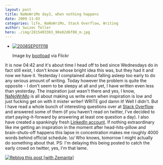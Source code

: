 ```yaml
---
layout: post
title: NaNoWriMo day3, when nothing happens
date: 2009-11-03
categories: life, NaNoWriMo, Stack Overflow, Writing
author: Swizec Teller
hero: ./img/2815403363_90e82d6f88_m.jpg
---
```


-   [![2008SEP011118](./img/2815403363_90e82d6f88_m.jpg "2008SEP011118")](http://www.flickr.com/photos/27164277@N00/2815403363)

    Image by [bootload](http://www.flickr.com/photos/27164277@N00/2815403363) via Flickr

It is now 04:42 and it's about time I head off to bed since Wednesdays do in fact still exist, I don't know whose bright idea this was, but they had it and now we have it. Yesterday I complained about falling asleep too early to do any serious amount of writing. Today however the problem is quite the opposite - I don't seem to be sleepy at all and yet, I have written even less than yesterday. The inspiration just wasn't there and yes, I know, [NaNoWriMo](http://www.nanowrimo.org/ "NaNoWriMo") is all about making us write even when inspiration is low and just fucking get on with it mister writer! WRITE god damn it! Well I didn't. But I have read a whole bunch of interesting questions over at [Stack Overflow](http://www.stackoverflow.com/ "Stack Overflow") and answered some of them (if you haven't read on twitter, I've decided to start paying-it-forward by answering at least one question a day). I also have created a spankingly fresh [LinkedIn account](http://www.linkedin.com/in/swizec). If nothing extraordinary like me getting an inspiration in the moment after head-hits-pillow and brain-shuts-off happens this lapse in concentration makes me roughly 4000 words behind official schedule. \\o/ Who knows, tomorrow I might actually do something about that. PS: I'm delaying this being posted to catch the early crowd on twitter, yes, I'm that lame.

[![Reblog this post \[with Zemanta\]](http://img.zemanta.com/reblog_e.png?x-id=a7fa5c65-e73c-4a21-baf4-3982c53927ba)](http://reblog.zemanta.com/zemified/a7fa5c65-e73c-4a21-baf4-3982c53927ba/ "Reblog this post \[with Zemanta]")
